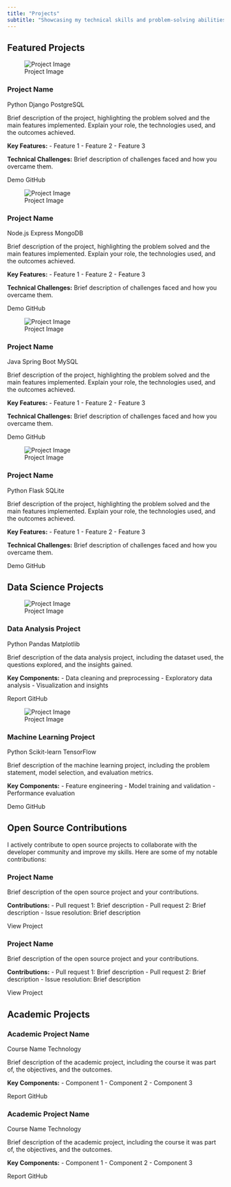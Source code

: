 ```yaml
---
title: "Projects"
subtitle: "Showcasing my technical skills and problem-solving abilities"
---
```


## Featured Projects

::: {.project-grid}
::: {.card .project-card}
![Project Image](/placeholder.svg?height=200&width=400){.project-img}

::: {.card-body .project-body}
### Project Name

::: {.project-tags}
[Python]{.tag}
[Django]{.tag}
[PostgreSQL]{.tag}
:::

Brief description of the project, highlighting the problem solved and the main features implemented. Explain your role, the technologies used, and the outcomes achieved.

**Key Features:**
- Feature 1
- Feature 2
- Feature 3

**Technical Challenges:**
Brief description of challenges faced and how you overcame them.

::: {.project-links}
[Demo]{.btn .btn-sm .btn-primary}
[GitHub]{.btn .btn-sm .btn-outline-primary}
:::
:::
:::

::: {.card .project-card}
![Project Image](/placeholder.svg?height=200&width=400){.project-img}

::: {.card-body .project-body}
### Project Name

::: {.project-tags}
[Node.js]{.tag}
[Express]{.tag}
[MongoDB]{.tag}
:::

Brief description of the project, highlighting the problem solved and the main features implemented. Explain your role, the technologies used, and the outcomes achieved.

**Key Features:**
- Feature 1
- Feature 2
- Feature 3

**Technical Challenges:**
Brief description of challenges faced and how you overcame them.

::: {.project-links}
[Demo]{.btn .btn-sm .btn-primary}
[GitHub]{.btn .btn-sm .btn-outline-primary}
:::
:::
:::

::: {.card .project-card}
![Project Image](/placeholder.svg?height=200&width=400){.project-img}

::: {.card-body .project-body}
### Project Name

::: {.project-tags}
[Java]{.tag}
[Spring Boot]{.tag}
[MySQL]{.tag}
:::

Brief description of the project, highlighting the problem solved and the main features implemented. Explain your role, the technologies used, and the outcomes achieved.

**Key Features:**
- Feature 1
- Feature 2
- Feature 3

**Technical Challenges:**
Brief description of challenges faced and how you overcame them.

::: {.project-links}
[Demo]{.btn .btn-sm .btn-primary}
[GitHub]{.btn .btn-sm .btn-outline-primary}
:::
:::
:::

::: {.card .project-card}
![Project Image](/placeholder.svg?height=200&width=400){.project-img}

::: {.card-body .project-body}
### Project Name

::: {.project-tags}
[Python]{.tag}
[Flask]{.tag}
[SQLite]{.tag}
:::

Brief description of the project, highlighting the problem solved and the main features implemented. Explain your role, the technologies used, and the outcomes achieved.

**Key Features:**
- Feature 1
- Feature 2
- Feature 3

**Technical Challenges:**
Brief description of challenges faced and how you overcame them.

::: {.project-links}
[Demo]{.btn .btn-sm .btn-primary}
[GitHub]{.btn .btn-sm .btn-outline-primary}
:::
:::
:::
:::

## Data Science Projects

::: {.project-grid}
::: {.card .project-card}
![Project Image](/placeholder.svg?height=200&width=400){.project-img}

::: {.card-body .project-body}
### Data Analysis Project

::: {.project-tags}
[Python]{.tag}
[Pandas]{.tag}
[Matplotlib]{.tag}
:::

Brief description of the data analysis project, including the dataset used, the questions explored, and the insights gained.

**Key Components:**
- Data cleaning and preprocessing
- Exploratory data analysis
- Visualization and insights

::: {.project-links}
[Report]{.btn .btn-sm .btn-primary}
[GitHub]{.btn .btn-sm .btn-outline-primary}
:::
:::
:::

::: {.card .project-card}
![Project Image](/placeholder.svg?height=200&width=400){.project-img}

::: {.card-body .project-body}
### Machine Learning Project

::: {.project-tags}
[Python]{.tag}
[Scikit-learn]{.tag}
[TensorFlow]{.tag}
:::

Brief description of the machine learning project, including the problem statement, model selection, and evaluation metrics.

**Key Components:**
- Feature engineering
- Model training and validation
- Performance evaluation

::: {.project-links}
[Demo]{.btn .btn-sm .btn-primary}
[GitHub]{.btn .btn-sm .btn-outline-primary}
:::
:::
:::
:::

## Open Source Contributions

::: {.highlight-box}
I actively contribute to open source projects to collaborate with the developer community and improve my skills. Here are some of my notable contributions:
:::

::: {.card .mb-4}
::: {.card-body}
### Project Name

Brief description of the open source project and your contributions.

**Contributions:**
- Pull request 1: Brief description
- Pull request 2: Brief description
- Issue resolution: Brief description

[View Project]{.btn .btn-sm .btn-primary}
:::
:::

::: {.card .mb-4}
::: {.card-body}
### Project Name

Brief description of the open source project and your contributions.

**Contributions:**
- Pull request 1: Brief description
- Pull request 2: Brief description
- Issue resolution: Brief description

[View Project]{.btn .btn-sm .btn-primary}
:::
:::

## Academic Projects

::: {.project-grid}
::: {.card .project-card}
::: {.card-body .project-body}
### Academic Project Name

::: {.project-tags}
[Course Name]{.tag}
[Technology]{.tag}
:::

Brief description of the academic project, including the course it was part of, the objectives, and the outcomes.

**Key Components:**
- Component 1
- Component 2
- Component 3

::: {.project-links}
[Report]{.btn .btn-sm .btn-primary}
[GitHub]{.btn .btn-sm .btn-outline-primary}
:::
:::
:::

::: {.card .project-card}
::: {.card-body .project-body}
### Academic Project Name

::: {.project-tags}
[Course Name]{.tag}
[Technology]{.tag}
:::

Brief description of the academic project, including the course it was part of, the objectives, and the outcomes.

**Key Components:**
- Component 1
- Component 2
- Component 3

::: {.project-links}
[Report]{.btn .btn-sm .btn-primary}
[GitHub]{.btn .btn-sm .btn-outline-primary}
:::
:::
:::
:::
